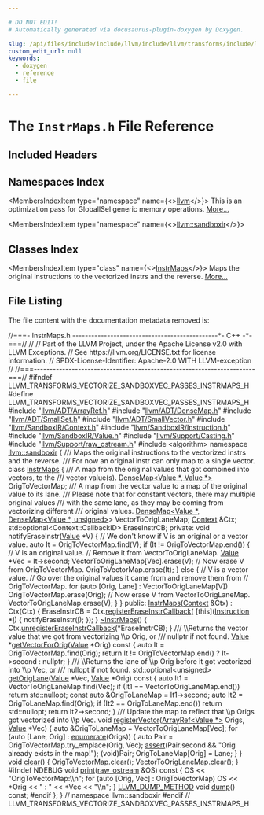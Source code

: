 ```yaml
---

# DO NOT EDIT!
# Automatically generated via docusaurus-plugin-doxygen by Doxygen.

slug: /api/files/include/include/llvm/include/llvm/transforms/include/llvm/transforms/vectorize/include/llvm/transforms/vectorize/sandboxvectorizer/instrmaps-h
custom_edit_url: null
keywords:
  - doxygen
  - reference
  - file

---
```





# The `InstrMaps.h` File Reference

<DoxygenPage pluginConfig={pluginConfig}>



## Included Headers

<IncludesList>
<IncludesListItem
  filePath="llvm/ADT/ArrayRef.h"
  permalink="/docs/api/files/include/include/llvm/include/llvm/adt/arrayref-h"
  isLocal="true" />
<IncludesListItem
  filePath="llvm/ADT/DenseMap.h"
  permalink="/docs/api/files/include/include/llvm/include/llvm/adt/densemap-h"
  isLocal="true" />
<IncludesListItem
  filePath="llvm/ADT/SmallSet.h"
  permalink="/docs/api/files/include/include/llvm/include/llvm/adt/smallset-h"
  isLocal="true" />
<IncludesListItem
  filePath="llvm/ADT/SmallVector.h"
  permalink="/docs/api/files/include/include/llvm/include/llvm/adt/smallvector-h"
  isLocal="true" />
<IncludesListItem
  filePath="llvm/SandboxIR/Context.h"
  permalink="/docs/api/files/include/include/llvm/include/llvm/sandboxir/context-h"
  isLocal="true" />
<IncludesListItem
  filePath="llvm/SandboxIR/Instruction.h"
  permalink="/docs/api/files/include/include/llvm/include/llvm/sandboxir/instruction-h"
  isLocal="true" />
<IncludesListItem
  filePath="llvm/SandboxIR/Value.h"
  permalink="/docs/api/files/include/include/llvm/include/llvm/sandboxir/value-h"
  isLocal="true" />
<IncludesListItem
  filePath="llvm/Support/Casting.h"
  permalink="/docs/api/files/include/include/llvm/include/llvm/support/casting-h"
  isLocal="true" />
<IncludesListItem
  filePath="llvm/Support/raw_ostream.h"
  permalink="/docs/api/files/include/include/llvm/include/llvm/support/raw-ostream-h"
  isLocal="true" />
<IncludesListItem
  filePath="algorithm"
  permalink=""
  isLocal="false" />
</IncludesList>

## Namespaces Index

<MembersIndex>

<MembersIndexItem
  type="namespace"
  name={<><a href="/docs/api/namespaces/llvm">llvm</a></>}>
This is an optimization pass for GlobalISel generic memory operations. <a href="/docs/api/namespaces/llvm/#details">More...</a>
</MembersIndexItem>

<MembersIndexItem
  type="namespace"
  name={<><a href="/docs/api/namespaces/llvm/sandboxir">llvm::sandboxir</a></>}>
</MembersIndexItem>

</MembersIndex>

## Classes Index

<MembersIndex>

<MembersIndexItem
  type="class"
  name={<><a href="/docs/api/classes/llvm/sandboxir/instrmaps">InstrMaps</a></>}>
Maps the original instructions to the vectorized instrs and the reverse. <a href="/docs/api/classes/llvm/sandboxir/instrmaps/#details">More...</a>
</MembersIndexItem>

</MembersIndex>


## File Listing

The file content with the documentation metadata removed is:

<ProgramListing>

<Link id="l00001" /><CodeLine lineNumber="1"><Highlight kind="comment">//===- InstrMaps.h ----------------------------------------------&#42;- C++ -&#42;-===//</Highlight><Highlight kind="normal"></Highlight></CodeLine>
<Link id="l00002" /><CodeLine lineNumber="2"><Highlight kind="normal"></Highlight><Highlight kind="comment">//</Highlight><Highlight kind="normal"></Highlight></CodeLine>
<Link id="l00003" /><CodeLine lineNumber="3"><Highlight kind="normal"></Highlight><Highlight kind="comment">// Part of the LLVM Project, under the Apache License v2.0 with LLVM Exceptions.</Highlight><Highlight kind="normal"></Highlight></CodeLine>
<Link id="l00004" /><CodeLine lineNumber="4"><Highlight kind="normal"></Highlight><Highlight kind="comment">// See https://llvm.org/LICENSE.txt for license information.</Highlight><Highlight kind="normal"></Highlight></CodeLine>
<Link id="l00005" /><CodeLine lineNumber="5"><Highlight kind="normal"></Highlight><Highlight kind="comment">// SPDX-License-Identifier: Apache-2.0 WITH LLVM-exception</Highlight><Highlight kind="normal"></Highlight></CodeLine>
<Link id="l00006" /><CodeLine lineNumber="6"><Highlight kind="normal"></Highlight><Highlight kind="comment">//</Highlight><Highlight kind="normal"></Highlight></CodeLine>
<Link id="l00007" /><CodeLine lineNumber="7"><Highlight kind="normal"></Highlight><Highlight kind="comment">//===----------------------------------------------------------------------===//</Highlight><Highlight kind="normal"></Highlight></CodeLine>
<Link id="l00008" /><CodeLine lineNumber="8"><Highlight kind="normal"></Highlight></CodeLine>
<Link id="l00009" /><CodeLine lineNumber="9"><Highlight kind="normal"></Highlight><Highlight kind="preprocessor">#ifndef LLVM&#95;TRANSFORMS&#95;VECTORIZE&#95;SANDBOXVEC&#95;PASSES&#95;INSTRMAPS&#95;H</Highlight><Highlight kind="normal"></Highlight></CodeLine>
<Link id="l00010" /><CodeLine lineNumber="10"><Highlight kind="normal"></Highlight><Highlight kind="preprocessor">#define LLVM&#95;TRANSFORMS&#95;VECTORIZE&#95;SANDBOXVEC&#95;PASSES&#95;INSTRMAPS&#95;H</Highlight><Highlight kind="normal"></Highlight></CodeLine>
<Link id="l00011" /><CodeLine lineNumber="11"><Highlight kind="normal"></Highlight></CodeLine>
<Link id="l00012" /><CodeLine lineNumber="12"><Highlight kind="normal"></Highlight><Highlight kind="preprocessor">#include &quot;<a href="/docs/api/files/include/include/llvm/include/llvm/adt/arrayref-h">llvm/ADT/ArrayRef.h</a>&quot;</Highlight><Highlight kind="normal"></Highlight></CodeLine>
<Link id="l00013" /><CodeLine lineNumber="13"><Highlight kind="normal"></Highlight><Highlight kind="preprocessor">#include &quot;<a href="/docs/api/files/include/include/llvm/include/llvm/adt/densemap-h">llvm/ADT/DenseMap.h</a>&quot;</Highlight><Highlight kind="normal"></Highlight></CodeLine>
<Link id="l00014" /><CodeLine lineNumber="14"><Highlight kind="normal"></Highlight><Highlight kind="preprocessor">#include &quot;<a href="/docs/api/files/include/include/llvm/include/llvm/adt/smallset-h">llvm/ADT/SmallSet.h</a>&quot;</Highlight><Highlight kind="normal"></Highlight></CodeLine>
<Link id="l00015" /><CodeLine lineNumber="15"><Highlight kind="normal"></Highlight><Highlight kind="preprocessor">#include &quot;<a href="/docs/api/files/include/include/llvm/include/llvm/adt/smallvector-h">llvm/ADT/SmallVector.h</a>&quot;</Highlight><Highlight kind="normal"></Highlight></CodeLine>
<Link id="l00016" /><CodeLine lineNumber="16"><Highlight kind="normal"></Highlight><Highlight kind="preprocessor">#include &quot;<a href="/docs/api/files/include/include/llvm/include/llvm/sandboxir/context-h">llvm/SandboxIR/Context.h</a>&quot;</Highlight><Highlight kind="normal"></Highlight></CodeLine>
<Link id="l00017" /><CodeLine lineNumber="17"><Highlight kind="normal"></Highlight><Highlight kind="preprocessor">#include &quot;<a href="/docs/api/files/include/include/llvm/include/llvm/sandboxir/instruction-h">llvm/SandboxIR/Instruction.h</a>&quot;</Highlight><Highlight kind="normal"></Highlight></CodeLine>
<Link id="l00018" /><CodeLine lineNumber="18"><Highlight kind="normal"></Highlight><Highlight kind="preprocessor">#include &quot;<a href="/docs/api/files/include/include/llvm/include/llvm/sandboxir/value-h">llvm/SandboxIR/Value.h</a>&quot;</Highlight><Highlight kind="normal"></Highlight></CodeLine>
<Link id="l00019" /><CodeLine lineNumber="19"><Highlight kind="normal"></Highlight><Highlight kind="preprocessor">#include &quot;<a href="/docs/api/files/include/include/llvm/include/llvm/support/casting-h">llvm/Support/Casting.h</a>&quot;</Highlight><Highlight kind="normal"></Highlight></CodeLine>
<Link id="l00020" /><CodeLine lineNumber="20"><Highlight kind="normal"></Highlight><Highlight kind="preprocessor">#include &quot;<a href="/docs/api/files/include/include/llvm/include/llvm/support/raw-ostream-h">llvm/Support/raw&#95;ostream.h</a>&quot;</Highlight><Highlight kind="normal"></Highlight></CodeLine>
<Link id="l00021" /><CodeLine lineNumber="21"><Highlight kind="normal"></Highlight><Highlight kind="preprocessor">#include &lt;algorithm&gt;</Highlight><Highlight kind="normal"></Highlight></CodeLine>
<Link id="l00022" /><CodeLine lineNumber="22"><Highlight kind="normal"></Highlight></CodeLine>
<Link id="l00023" /><CodeLine lineNumber="23"><Highlight kind="normal"></Highlight><Highlight kind="keyword">namespace </Highlight><Highlight kind="normal"><a href="/docs/api/namespaces/llvm/sandboxir">llvm::sandboxir</a> &#123;</Highlight></CodeLine>
<Link id="l00024" /><CodeLine lineNumber="24"><Highlight kind="normal"></Highlight><Highlight kind="comment"></Highlight></CodeLine>
<Link id="l00025" /><CodeLine lineNumber="25"><Highlight kind="comment">/// Maps the original instructions to the vectorized instrs and the reverse.</Highlight></CodeLine>
<Link id="l00026" /><CodeLine lineNumber="26"><Highlight kind="comment">/// For now an original instr can only map to a single vector.</Highlight><Highlight kind="normal"></Highlight></CodeLine>
<Link id="l00027" /><CodeLine lineNumber="27" lineLink="/docs/api/classes/llvm/sandboxir/instrmaps"><Highlight kind="normal"></Highlight><Highlight kind="keyword">class </Highlight><Highlight kind="normal"><a href="/docs/api/classes/llvm/sandboxir/instrmaps/#a7bf12610477709df7bfb4c240789368a">InstrMaps</a> &#123;</Highlight><Highlight kind="comment"></Highlight></CodeLine>
<Link id="l00028" /><CodeLine lineNumber="28"><Highlight kind="comment">  /// A map from the original values that got combined into vectors, to the</Highlight></CodeLine>
<Link id="l00029" /><CodeLine lineNumber="29"><Highlight kind="comment">  /// vector value(s).</Highlight><Highlight kind="normal"></Highlight></CodeLine>
<Link id="l00030" /><CodeLine lineNumber="30"><Highlight kind="normal">  <a href="/docs/api/classes/llvm/densemap">DenseMap&lt;Value &#42;, Value &#42;&gt;</a> OrigToVectorMap;</Highlight><Highlight kind="comment"></Highlight></CodeLine>
<Link id="l00031" /><CodeLine lineNumber="31"><Highlight kind="comment">  /// A map from the vector value to a map of the original value to its lane.</Highlight></CodeLine>
<Link id="l00032" /><CodeLine lineNumber="32"><Highlight kind="comment">  /// Please note that for constant vectors, there may multiple original values</Highlight></CodeLine>
<Link id="l00033" /><CodeLine lineNumber="33"><Highlight kind="comment">  /// with the same lane, as they may be coming from vectorizing different</Highlight></CodeLine>
<Link id="l00034" /><CodeLine lineNumber="34"><Highlight kind="comment">  /// original values.</Highlight><Highlight kind="normal"></Highlight></CodeLine>
<Link id="l00035" /><CodeLine lineNumber="35"><Highlight kind="normal">  <a href="/docs/api/classes/llvm/densemap">DenseMap&lt;Value &#42;, DenseMap&lt;Value &#42;, unsigned&gt;</a>&gt; VectorToOrigLaneMap;</Highlight></CodeLine>
<Link id="l00036" /><CodeLine lineNumber="36"><Highlight kind="normal">  <a href="/docs/api/classes/llvm/sandboxir/context">Context</a> &amp;Ctx;</Highlight></CodeLine>
<Link id="l00037" /><CodeLine lineNumber="37"><Highlight kind="normal">  std::optional&lt;Context::CallbackID&gt; EraseInstrCB;</Highlight></CodeLine>
<Link id="l00038" /><CodeLine lineNumber="38"><Highlight kind="normal"></Highlight></CodeLine>
<Link id="l00039" /><CodeLine lineNumber="39"><Highlight kind="normal"></Highlight><Highlight kind="keyword">private</Highlight><Highlight kind="normal">:</Highlight></CodeLine>
<Link id="l00040" /><CodeLine lineNumber="40"><Highlight kind="normal">  </Highlight><Highlight kind="keywordtype">void</Highlight><Highlight kind="normal"> notifyEraseInstr(<a href="/docs/api/classes/llvm/sandboxir/value">Value</a> &#42;V) &#123;</Highlight></CodeLine>
<Link id="l00041" /><CodeLine lineNumber="41"><Highlight kind="normal">    </Highlight><Highlight kind="comment">// We don&#39;t know if V is an original or a vector value.</Highlight><Highlight kind="normal"></Highlight></CodeLine>
<Link id="l00042" /><CodeLine lineNumber="42"><Highlight kind="normal">    </Highlight><Highlight kind="keyword">auto</Highlight><Highlight kind="normal"> It = OrigToVectorMap.find(V);</Highlight></CodeLine>
<Link id="l00043" /><CodeLine lineNumber="43"><Highlight kind="normal">    </Highlight><Highlight kind="keywordflow">if</Highlight><Highlight kind="normal"> (It != OrigToVectorMap.end()) &#123;</Highlight></CodeLine>
<Link id="l00044" /><CodeLine lineNumber="44"><Highlight kind="normal">      </Highlight><Highlight kind="comment">// V is an original value.</Highlight><Highlight kind="normal"></Highlight></CodeLine>
<Link id="l00045" /><CodeLine lineNumber="45"><Highlight kind="normal">      </Highlight><Highlight kind="comment">// Remove it from VectorToOrigLaneMap.</Highlight><Highlight kind="normal"></Highlight></CodeLine>
<Link id="l00046" /><CodeLine lineNumber="46"><Highlight kind="normal">      <a href="/docs/api/classes/llvm/sandboxir/value">Value</a> &#42;Vec = It-&gt;second;</Highlight></CodeLine>
<Link id="l00047" /><CodeLine lineNumber="47"><Highlight kind="normal">      VectorToOrigLaneMap&#91;Vec&#93;.erase(V);</Highlight></CodeLine>
<Link id="l00048" /><CodeLine lineNumber="48"><Highlight kind="normal">      </Highlight><Highlight kind="comment">// Now erase V from OrigToVectorMap.</Highlight><Highlight kind="normal"></Highlight></CodeLine>
<Link id="l00049" /><CodeLine lineNumber="49"><Highlight kind="normal">      OrigToVectorMap.erase(It);</Highlight></CodeLine>
<Link id="l00050" /><CodeLine lineNumber="50"><Highlight kind="normal">    &#125; </Highlight><Highlight kind="keywordflow">else</Highlight><Highlight kind="normal"> &#123;</Highlight></CodeLine>
<Link id="l00051" /><CodeLine lineNumber="51"><Highlight kind="normal">      </Highlight><Highlight kind="comment">// V is a vector value.</Highlight><Highlight kind="normal"></Highlight></CodeLine>
<Link id="l00052" /><CodeLine lineNumber="52"><Highlight kind="normal">      </Highlight><Highlight kind="comment">// Go over the original values it came from and remove them from</Highlight><Highlight kind="normal"></Highlight></CodeLine>
<Link id="l00053" /><CodeLine lineNumber="53"><Highlight kind="normal">      </Highlight><Highlight kind="comment">// OrigToVectorMap.</Highlight><Highlight kind="normal"></Highlight></CodeLine>
<Link id="l00054" /><CodeLine lineNumber="54"><Highlight kind="normal">      </Highlight><Highlight kind="keywordflow">for</Highlight><Highlight kind="normal"> (</Highlight><Highlight kind="keyword">auto</Highlight><Highlight kind="normal"> &#91;Orig, Lane&#93; : VectorToOrigLaneMap&#91;V&#93;)</Highlight></CodeLine>
<Link id="l00055" /><CodeLine lineNumber="55"><Highlight kind="normal">        OrigToVectorMap.erase(Orig);</Highlight></CodeLine>
<Link id="l00056" /><CodeLine lineNumber="56"><Highlight kind="normal">      </Highlight><Highlight kind="comment">// Now erase V from VectorToOrigLaneMap.</Highlight><Highlight kind="normal"></Highlight></CodeLine>
<Link id="l00057" /><CodeLine lineNumber="57"><Highlight kind="normal">      VectorToOrigLaneMap.erase(V);</Highlight></CodeLine>
<Link id="l00058" /><CodeLine lineNumber="58"><Highlight kind="normal">    &#125;</Highlight></CodeLine>
<Link id="l00059" /><CodeLine lineNumber="59"><Highlight kind="normal">  &#125;</Highlight></CodeLine>
<Link id="l00060" /><CodeLine lineNumber="60"><Highlight kind="normal"></Highlight></CodeLine>
<Link id="l00061" /><CodeLine lineNumber="61"><Highlight kind="normal"></Highlight><Highlight kind="keyword">public</Highlight><Highlight kind="normal">:</Highlight></CodeLine>
<Link id="l00062" /><CodeLine lineNumber="62" lineLink="/docs/api/classes/llvm/sandboxir/instrmaps/#a7bf12610477709df7bfb4c240789368a"><Highlight kind="normal">  <a href="/docs/api/classes/llvm/sandboxir/instrmaps/#a7bf12610477709df7bfb4c240789368a">InstrMaps</a>(<a href="/docs/api/classes/llvm/sandboxir/context">Context</a> &amp;Ctx) : Ctx(Ctx) &#123;</Highlight></CodeLine>
<Link id="l00063" /><CodeLine lineNumber="63"><Highlight kind="normal">    EraseInstrCB = Ctx.<a href="/docs/api/classes/llvm/sandboxir/context/#af6d2670f4ff31e843f297ce7d3f7e157">registerEraseInstrCallback</a>(</Highlight></CodeLine>
<Link id="l00064" /><CodeLine lineNumber="64"><Highlight kind="normal">        &#91;</Highlight><Highlight kind="keyword">this</Highlight><Highlight kind="normal">&#93;(<a href="/docs/api/classes/llvm/sandboxir/instruction">Instruction</a> &#42;<a href="/docs/api/files/lib/lib/support/md5-cpp/#ac0eafdc9ee161b71e7af98af736952fd">I</a>) &#123; notifyEraseInstr(<a href="/docs/api/files/lib/lib/support/md5-cpp/#ac0eafdc9ee161b71e7af98af736952fd">I</a>); &#125;);</Highlight></CodeLine>
<Link id="l00065" /><CodeLine lineNumber="65"><Highlight kind="normal">  &#125;</Highlight></CodeLine>
<Link id="l00066" /><CodeLine lineNumber="66" lineLink="/docs/api/classes/llvm/sandboxir/instrmaps/#ac7a43f73f4cda27d7bd171b5680403b6"><Highlight kind="normal">  <a href="/docs/api/classes/llvm/sandboxir/instrmaps/#ac7a43f73f4cda27d7bd171b5680403b6">~InstrMaps</a>() &#123; Ctx.<a href="/docs/api/classes/llvm/sandboxir/context/#aee83fd7e06567cc8d42c29f899322e67">unregisterEraseInstrCallback</a>(&#42;EraseInstrCB); &#125;</Highlight><Highlight kind="comment"></Highlight></CodeLine>
<Link id="l00067" /><CodeLine lineNumber="67"><Highlight kind="comment">  /// \\Returns the vector value that we got from vectorizing \\p Orig, or</Highlight></CodeLine>
<Link id="l00068" /><CodeLine lineNumber="68"><Highlight kind="comment">  /// nullptr if not found.</Highlight><Highlight kind="normal"></Highlight></CodeLine>
<Link id="l00069" /><CodeLine lineNumber="69" lineLink="/docs/api/classes/llvm/sandboxir/instrmaps/#a2a0983417dcb8366c7c878e44f20e40c"><Highlight kind="normal">  <a href="/docs/api/classes/llvm/sandboxir/value">Value</a> &#42;<a href="/docs/api/classes/llvm/sandboxir/instrmaps/#a2a0983417dcb8366c7c878e44f20e40c">getVectorForOrig</a>(<a href="/docs/api/classes/llvm/sandboxir/value">Value</a> &#42;Orig)</Highlight><Highlight kind="keyword"> const </Highlight><Highlight kind="normal">&#123;</Highlight></CodeLine>
<Link id="l00070" /><CodeLine lineNumber="70"><Highlight kind="normal">    </Highlight><Highlight kind="keyword">auto</Highlight><Highlight kind="normal"> It = OrigToVectorMap.find(Orig);</Highlight></CodeLine>
<Link id="l00071" /><CodeLine lineNumber="71"><Highlight kind="normal">    </Highlight><Highlight kind="keywordflow">return</Highlight><Highlight kind="normal"> It != OrigToVectorMap.end() ? It-&gt;second : </Highlight><Highlight kind="keyword">nullptr</Highlight><Highlight kind="normal">;</Highlight></CodeLine>
<Link id="l00072" /><CodeLine lineNumber="72"><Highlight kind="normal">  &#125;</Highlight><Highlight kind="comment"></Highlight></CodeLine>
<Link id="l00073" /><CodeLine lineNumber="73"><Highlight kind="comment">  /// \\Returns the lane of \\p Orig before it got vectorized into \\p Vec, or</Highlight></CodeLine>
<Link id="l00074" /><CodeLine lineNumber="74"><Highlight kind="comment">  /// nullopt if not found.</Highlight><Highlight kind="normal"></Highlight></CodeLine>
<Link id="l00075" /><CodeLine lineNumber="75" lineLink="/docs/api/classes/llvm/sandboxir/instrmaps/#afb20488cebf440f02755a36a8626399a"><Highlight kind="normal">  std::optional&lt;unsigned&gt; <a href="/docs/api/classes/llvm/sandboxir/instrmaps/#afb20488cebf440f02755a36a8626399a">getOrigLane</a>(<a href="/docs/api/classes/llvm/sandboxir/value">Value</a> &#42;Vec, <a href="/docs/api/classes/llvm/sandboxir/value">Value</a> &#42;Orig)</Highlight><Highlight kind="keyword"> const </Highlight><Highlight kind="normal">&#123;</Highlight></CodeLine>
<Link id="l00076" /><CodeLine lineNumber="76"><Highlight kind="normal">    </Highlight><Highlight kind="keyword">auto</Highlight><Highlight kind="normal"> It1 = VectorToOrigLaneMap.find(Vec);</Highlight></CodeLine>
<Link id="l00077" /><CodeLine lineNumber="77"><Highlight kind="normal">    </Highlight><Highlight kind="keywordflow">if</Highlight><Highlight kind="normal"> (It1 == VectorToOrigLaneMap.end())</Highlight></CodeLine>
<Link id="l00078" /><CodeLine lineNumber="78"><Highlight kind="normal">      </Highlight><Highlight kind="keywordflow">return</Highlight><Highlight kind="normal"> std::nullopt;</Highlight></CodeLine>
<Link id="l00079" /><CodeLine lineNumber="79"><Highlight kind="normal">    </Highlight><Highlight kind="keyword">const</Highlight><Highlight kind="normal"> </Highlight><Highlight kind="keyword">auto</Highlight><Highlight kind="normal"> &amp;OrigToLaneMap = It1-&gt;second;</Highlight></CodeLine>
<Link id="l00080" /><CodeLine lineNumber="80"><Highlight kind="normal">    </Highlight><Highlight kind="keyword">auto</Highlight><Highlight kind="normal"> It2 = OrigToLaneMap.find(Orig);</Highlight></CodeLine>
<Link id="l00081" /><CodeLine lineNumber="81"><Highlight kind="normal">    </Highlight><Highlight kind="keywordflow">if</Highlight><Highlight kind="normal"> (It2 == OrigToLaneMap.end())</Highlight></CodeLine>
<Link id="l00082" /><CodeLine lineNumber="82"><Highlight kind="normal">      </Highlight><Highlight kind="keywordflow">return</Highlight><Highlight kind="normal"> std::nullopt;</Highlight></CodeLine>
<Link id="l00083" /><CodeLine lineNumber="83"><Highlight kind="normal">    </Highlight><Highlight kind="keywordflow">return</Highlight><Highlight kind="normal"> It2-&gt;second;</Highlight></CodeLine>
<Link id="l00084" /><CodeLine lineNumber="84"><Highlight kind="normal">  &#125;</Highlight><Highlight kind="comment"></Highlight></CodeLine>
<Link id="l00085" /><CodeLine lineNumber="85"><Highlight kind="comment">  /// Update the map to reflect that \\p Origs got vectorized into \\p Vec.</Highlight><Highlight kind="normal"></Highlight></CodeLine>
<Link id="l00086" /><CodeLine lineNumber="86" lineLink="/docs/api/classes/llvm/sandboxir/instrmaps/#a55250423267861670a8cf37ece246fc4"><Highlight kind="normal">  </Highlight><Highlight kind="keywordtype">void</Highlight><Highlight kind="normal"> <a href="/docs/api/classes/llvm/sandboxir/instrmaps/#a55250423267861670a8cf37ece246fc4">registerVector</a>(<a href="/docs/api/classes/llvm/arrayref">ArrayRef&lt;Value &#42;&gt;</a> Origs, <a href="/docs/api/classes/llvm/sandboxir/value">Value</a> &#42;Vec) &#123;</Highlight></CodeLine>
<Link id="l00087" /><CodeLine lineNumber="87"><Highlight kind="normal">    </Highlight><Highlight kind="keyword">auto</Highlight><Highlight kind="normal"> &amp;OrigToLaneMap = VectorToOrigLaneMap&#91;Vec&#93;;</Highlight></CodeLine>
<Link id="l00088" /><CodeLine lineNumber="88"><Highlight kind="normal">    </Highlight><Highlight kind="keywordflow">for</Highlight><Highlight kind="normal"> (</Highlight><Highlight kind="keyword">auto</Highlight><Highlight kind="normal"> &#91;Lane, Orig&#93; : <a href="/docs/api/namespaces/llvm/#a206e2134ddd2312c3488d0632d98f554">enumerate</a>(Origs)) &#123;</Highlight></CodeLine>
<Link id="l00089" /><CodeLine lineNumber="89"><Highlight kind="normal">      </Highlight><Highlight kind="keyword">auto</Highlight><Highlight kind="normal"> Pair = OrigToVectorMap.try&#95;emplace(Orig, Vec);</Highlight></CodeLine>
<Link id="l00090" /><CodeLine lineNumber="90"><Highlight kind="normal">      <a href="/docs/api/files/lib/lib/target/lib/target/amdgpu/silowercontrolflow-cpp/#a4868c5d81c5ccc98c47aeab6244346a0">assert</a>(Pair.second &amp;&amp; </Highlight><Highlight kind="stringliteral">&quot;Orig already exists in the map!&quot;</Highlight><Highlight kind="normal">);</Highlight></CodeLine>
<Link id="l00091" /><CodeLine lineNumber="91"><Highlight kind="normal">      (void)Pair;</Highlight></CodeLine>
<Link id="l00092" /><CodeLine lineNumber="92"><Highlight kind="normal">      OrigToLaneMap&#91;Orig&#93; = Lane;</Highlight></CodeLine>
<Link id="l00093" /><CodeLine lineNumber="93"><Highlight kind="normal">    &#125;</Highlight></CodeLine>
<Link id="l00094" /><CodeLine lineNumber="94"><Highlight kind="normal">  &#125;</Highlight></CodeLine>
<Link id="l00095" /><CodeLine lineNumber="95" lineLink="/docs/api/classes/llvm/sandboxir/instrmaps/#adb74cd058cd5fa4c33632f234580bdf1"><Highlight kind="normal">  </Highlight><Highlight kind="keywordtype">void</Highlight><Highlight kind="normal"> <a href="/docs/api/classes/llvm/sandboxir/instrmaps/#adb74cd058cd5fa4c33632f234580bdf1">clear</a>() &#123;</Highlight></CodeLine>
<Link id="l00096" /><CodeLine lineNumber="96"><Highlight kind="normal">    OrigToVectorMap.clear();</Highlight></CodeLine>
<Link id="l00097" /><CodeLine lineNumber="97"><Highlight kind="normal">    VectorToOrigLaneMap.clear();</Highlight></CodeLine>
<Link id="l00098" /><CodeLine lineNumber="98"><Highlight kind="normal">  &#125;</Highlight></CodeLine>
<Link id="l00099" /><CodeLine lineNumber="99"><Highlight kind="normal"></Highlight><Highlight kind="preprocessor">#ifndef NDEBUG</Highlight><Highlight kind="normal"></Highlight></CodeLine>
<Link id="l00100" /><CodeLine lineNumber="100" lineLink="/docs/api/classes/llvm/sandboxir/instrmaps/#a52a70599d8efcc228504b212b490f8ae"><Highlight kind="normal">  </Highlight><Highlight kind="keywordtype">void</Highlight><Highlight kind="normal"> <a href="/docs/api/classes/llvm/sandboxir/instrmaps/#a52a70599d8efcc228504b212b490f8ae">print</a>(<a href="/docs/api/classes/llvm/raw-ostream">raw&#95;ostream</a> &amp;OS)</Highlight><Highlight kind="keyword"> const </Highlight><Highlight kind="normal">&#123;</Highlight></CodeLine>
<Link id="l00101" /><CodeLine lineNumber="101"><Highlight kind="normal">    OS &lt;&lt; </Highlight><Highlight kind="stringliteral">&quot;OrigToVectorMap:\\n&quot;</Highlight><Highlight kind="normal">;</Highlight></CodeLine>
<Link id="l00102" /><CodeLine lineNumber="102"><Highlight kind="normal">    </Highlight><Highlight kind="keywordflow">for</Highlight><Highlight kind="normal"> (</Highlight><Highlight kind="keyword">auto</Highlight><Highlight kind="normal"> &#91;Orig, Vec&#93; : OrigToVectorMap)</Highlight></CodeLine>
<Link id="l00103" /><CodeLine lineNumber="103"><Highlight kind="normal">      OS &lt;&lt; &#42;Orig &lt;&lt; </Highlight><Highlight kind="stringliteral">&quot; : &quot;</Highlight><Highlight kind="normal"> &lt;&lt; &#42;Vec &lt;&lt; </Highlight><Highlight kind="stringliteral">&quot;\\n&quot;</Highlight><Highlight kind="normal">;</Highlight></CodeLine>
<Link id="l00104" /><CodeLine lineNumber="104"><Highlight kind="normal">  &#125;</Highlight></CodeLine>
<Link id="l00105" /><CodeLine lineNumber="105"><Highlight kind="normal">  <a href="/docs/api/files/include/include/llvm/include/llvm/support/compiler-h/#aa863693eef567397d9c292da5bf22d34">LLVM&#95;DUMP&#95;METHOD</a> </Highlight><Highlight kind="keywordtype">void</Highlight><Highlight kind="normal"> <a href="/docs/api/classes/llvm/sandboxir/instrmaps/#adc5924844fa09be08d59adb75ad1f951">dump</a>() </Highlight><Highlight kind="keyword">const</Highlight><Highlight kind="normal">;</Highlight></CodeLine>
<Link id="l00106" /><CodeLine lineNumber="106"><Highlight kind="normal"></Highlight><Highlight kind="preprocessor">#endif</Highlight><Highlight kind="normal"></Highlight></CodeLine>
<Link id="l00107" /><CodeLine lineNumber="107"><Highlight kind="normal">&#125;;</Highlight></CodeLine>
<Link id="l00108" /><CodeLine lineNumber="108"><Highlight kind="normal">&#125; </Highlight><Highlight kind="comment">// namespace llvm::sandboxir</Highlight><Highlight kind="normal"></Highlight></CodeLine>
<Link id="l00109" /><CodeLine lineNumber="109"><Highlight kind="normal"></Highlight></CodeLine>
<Link id="l00110" /><CodeLine lineNumber="110"><Highlight kind="normal"></Highlight><Highlight kind="preprocessor">#endif </Highlight><Highlight kind="comment">// LLVM&#95;TRANSFORMS&#95;VECTORIZE&#95;SANDBOXVEC&#95;PASSES&#95;INSTRMAPS&#95;H</Highlight><Highlight kind="normal"></Highlight></CodeLine>

</ProgramListing>


</DoxygenPage>
